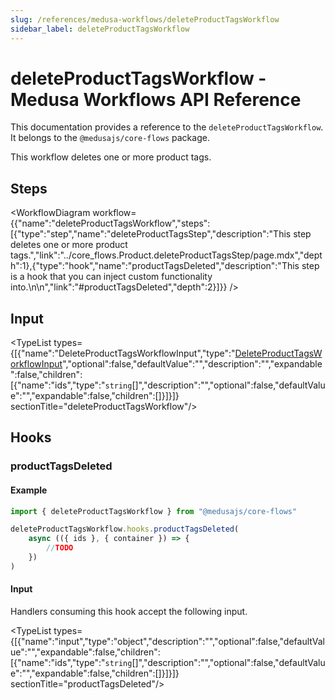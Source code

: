 ```yaml
---
slug: /references/medusa-workflows/deleteProductTagsWorkflow
sidebar_label: deleteProductTagsWorkflow
---
```



# deleteProductTagsWorkflow - Medusa Workflows API Reference

This documentation provides a reference to the `deleteProductTagsWorkflow`. It belongs to the `@medusajs/core-flows` package.

This workflow deletes one or more product tags.

## Steps

<WorkflowDiagram workflow={{"name":"deleteProductTagsWorkflow","steps":[{"type":"step","name":"deleteProductTagsStep","description":"This step deletes one or more product tags.","link":"../core_flows.Product.deleteProductTagsStep/page.mdx","depth":1},{"type":"hook","name":"productTagsDeleted","description":"This step is a hook that you can inject custom functionality into.\n\n","link":"#productTagsDeleted","depth":2}]}} />

## Input

<TypeList types={[{"name":"DeleteProductTagsWorkflowInput","type":"[DeleteProductTagsWorkflowInput](../../../types/core_flows.DeleteProductTagsWorkflowInput/page.mdx)","optional":false,"defaultValue":"","description":"","expandable":false,"children":[{"name":"ids","type":"`string`[]","description":"","optional":false,"defaultValue":"","expandable":false,"children":[]}]}]}  sectionTitle="deleteProductTagsWorkflow"/>

## Hooks

### productTagsDeleted

#### Example

```ts
import { deleteProductTagsWorkflow } from "@medusajs/core-flows"

deleteProductTagsWorkflow.hooks.productTagsDeleted(
	async (({ ids }, { container }) => {
		//TODO
	})
)
```

#### Input

Handlers consuming this hook accept the following input.

<TypeList types={[{"name":"input","type":"object","description":"","optional":false,"defaultValue":"","expandable":false,"children":[{"name":"ids","type":"`string`[]","description":"","optional":false,"defaultValue":"","expandable":false,"children":[]}]}]}  sectionTitle="productTagsDeleted"/>
